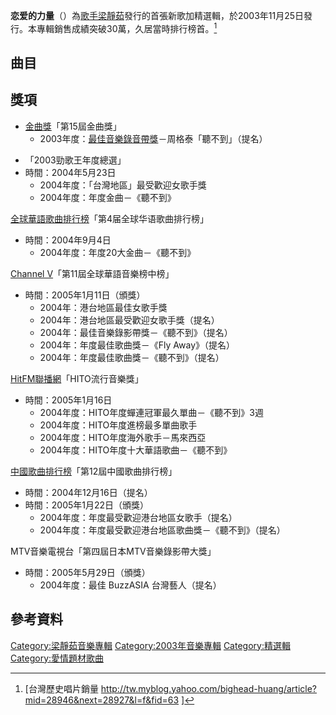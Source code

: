 {{Album infobox |
  Name        = 恋爱的力量|
  Type        = 精選| 
  Artist      = [[梁靜茹|梁靜茹]] |
  Cover       = The power of love by Fish Leong.jpg|
  Released    = 2003年11月25日  |
  Genre       = [[华语流行|华语流行]]|
  Label       = [[滚石唱片|滚石唱片]]|
  Last album  = [[美丽人生_(梁静茹专辑)|美丽人生]]<br /> (2003年) |
  This album  = 戀愛的力量<br /> (2003年)|
  Next album  = [[燕尾蝶_下定爱的决心|燕尾蝶 下定爱的决心]] <br /> (2004年)|
|}}
'''恋爱的力量'''（'''{{lang|en|The Power of Love}}'''）為[[歌手|歌手]][[梁靜茹|梁靜茹]]發行的首張新歌加精選輯，於2003年11月25日發行。本專輯銷售成績突破30萬，久居當時排行榜首。<ref>[台灣歷史唱片銷量 http://tw.myblog.yahoo.com/bighead-huang/article?mid=28946&next=28927&l=f&fid=63 {{Wayback|url=http://tw.myblog.yahoo.com/bighead-huang/article?mid=28946&next=28927&l=f&fid=63 |date=20190823070344 }}]</ref>

==曲目==
{{Tracklist
| collapsed = 
| headline = CD1
| font_size = 
| total_length = 

| all_writing = 
| all_music = 
| all_lyrics = 
| all_arranger = 
| all_producer = 
| all_except = 

| extra_column =

| title1 = Fly Away
| note1 = 新歌
| longnote1 = 
| music1 = [[藍奕邦|藍奕邦]]
| lyrics1 = 陳沒/張天成
| arranger1 = 
| producer1 = 
| extra1 = 
| length1 = 

| title2 = 聽不到
| note2 = 新歌
| longnote2 = 
| music2 = 阿信
| lyrics2 = [[陳信宏|阿信]]
| arranger2 = 
| producer2 = 
| extra2 = 
| length2 = 

| title3 = Tiffany
| note3 = 新歌
| longnote3 = 
| music3 = 張佳添@宇宙大爆炸
| lyrics3 = [[方文山|方文山]]
| arranger3 = 
| producer3 = 
| extra3 = 
| length3 = 

| title4 = 愛是…
| note4 = 新歌
| longnote4 = 
| music4 = 木蘭號Aka陳韋翎
| lyrics4 = 葛大為
| arranger4 = 
| producer4 = 
| extra4 = 
| length4 = 

| title5 = 一夜長大
| note5 = 
| longnote5 = 
| music5 = 
| lyrics5 = 
| arranger5 = 
| producer5 = 
| extra5 = 
| length5 = 

| title6 = 勇氣
| note6 = 
| longnote6 = 
| music6 = 
| lyrics6 = 
| arranger6 = 
| producer6 = 
| extra6 = 
| length6 = 

| title7 = 無條件為你
| note7 = 
| longnote7 = 
| music7 = 
| lyrics7 = 
| arranger7 = 
| producer7 = 
| extra7 = 
| length7 = 

| title8 = 分手快樂
| note8 = 
| longnote8 = 
| music8 = 
| lyrics8 = 
| arranger8 = 
| producer8 = 
| extra8 = 
| length8 = 

| title9 = 我喜歡
| note9 = 
| longnote9 = 
| music9 = 
| lyrics9 = 
| arranger9 = 
| producer9 = 
| extra9 = 
| length9 = 

| title10 = 為我好
| note10 = 
| longnote10 = 
| music10 = 
| lyrics10 = 
| arranger10 = 
| producer10 = 
| extra10 = 
| length10 = 
}}

{{Tracklist
| collapsed = 
| headline = CD2
| font_size = 
| total_length = 

| all_writing = 
| all_music = 
| all_lyrics = 
| all_arranger = 
| all_producer = 
| all_except = 

| extra_column = 

| title1 = 不想睡
| note1 = 新歌 (OT：島唄)
| longnote1 = 
| music1 = [[宮澤和史|宮澤和史]]
| lyrics1 = 陳沒 (改編詞)
| arranger1 = 
| producer1 = 
| extra1 = 
| length1 = 

| title2 = 如果有一天
| note2 = 
| longnote2 = 
| music2 = 
| lyrics2 = 
| arranger2 = 
| producer2 = 
| extra2 = 
| length2 = 

| title3 = 彩虹
| note3 = 
| longnote3 = 
| music3 = 
| lyrics3 = 
| arranger3 = 
| producer3 = 
| extra3 = 
| length3 = 

| title4 = 愛你不是兩三天
| note4 = 
| longnote4 = 
| music4 = 
| lyrics4 = 
| arranger4 = 
| producer4 = 
| extra4 = 
| length4 = 

| title5 = 最想環遊的世界
| note5 = 
| longnote5 = 
| music5 = 
| lyrics5 = 
| arranger5 = 
| producer5 = 
| extra5 = 
| length5 = 

| title6 = 對不起我愛你
| note6 = 
| longnote6 = 
| music6 = 
| lyrics6 = 
| arranger6 = 
| producer6 = 
| extra6 = 
| length6 = 

| title7 = 只能抱著你
| note7 = 
| longnote7 = 
| music7 = 
| lyrics7 = 
| arranger7 = 
| producer7 = 
| extra7 = 
| length7 = 

| title8 = 第三者
| note8 = 
| longnote8 = 
| music8 = 
| lyrics8 = 
| arranger8 = 
| producer8 = 
| extra8 = 
| length8 = 

| title9 = 昨天
| note9 = 
| longnote9 = 
| music9 = 
| lyrics9 = 
| arranger9 = 
| producer9 = 
| extra9 = 
| length9 = 

| title10 = 明天的微笑
| note10 = 
| longnote10 = 
| music10 = 
| lyrics10 = 
| arranger10 = 
| producer10 = 
| extra10 = 
| length10 = 
}}

== 獎項 ==
{{Unreferenced section|time=2016-11-05T15:31:16+00:00}}
*[[金曲獎|金曲獎]]「第15屆金曲獎」
**2003年度：[[最佳音樂錄影帶獎_(金曲獎)|最佳音樂錄音帶獎]]－周格泰「聽不到」（提名）

*「2003勁歌王年度總選」
*時間：2004年5月23日
**2004年度：「台灣地區」最受歡迎女歌手獎
**2004年度：年度金曲－《聽不到》


[[全球華語歌曲排行榜|全球華語歌曲排行榜]]「第4届全球华语歌曲排行榜」
*時間：2004年9月4日
**2004年度：年度20大金曲－《聽不到》


[[Channel_V|Channel V]]「第11屆全球華語音樂榜中榜」
*時間：2005年1月11日（頒獎）
**2004年：港台地區最佳女歌手獎
**2004年：港台地區最受歡迎女歌手獎（提名）
**2004年：最佳音樂錄影帶獎－《聽不到》（提名）
**2004年：年度最佳歌曲獎－《Fly Away》（提名）
**2004年：年度最佳歌曲獎－《聽不到》（提名）



[[HitFM聯播網|HitFM聯播網]]「HITO流行音樂獎」
*時間：2005年1月16日
**2004年度：HITO年度蟬連冠軍最久單曲－《聽不到》3週
**2004年度：HITO年度進榜最多單曲歌手
**2004年度：HITO年度海外歌手－馬來西亞
**2004年度：HITO年度十大華語歌曲－《聽不到》


[[中國歌曲排行榜|中國歌曲排行榜]]「第12屆中國歌曲排行榜」
*時間：2004年12月16日（提名）
*時間：2005年1月22日（頒獎）
**2004年度：年度最受歡迎港台地區女歌手（提名）
**2004年度：年度最受歡迎港台地區歌曲獎－《聽不到》（提名）


MTV音樂電視台「第四屆日本MTV音樂錄影帶大獎」
*時間：2005年5月29日（頒獎）
**2004年度：最佳 BuzzASIA 台灣藝人（提名）

==參考資料==
<references/>

{{梁靜茹}}
[[Category:梁靜茹音樂專輯|Category:梁靜茹音樂專輯]]
[[Category:2003年音樂專輯|Category:2003年音樂專輯]]
[[Category:精選輯|Category:精選輯]]
[[Category:愛情題材歌曲|Category:愛情題材歌曲]]
